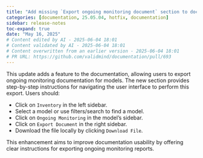```yaml
---
title: "Add missing `Export ongoing monitoring document` section to docs (#693)"
categories: [documentation, 25.05.04, hotfix, documentation]
sidebar: release-notes
toc-expand: true
date: "May 16, 2025"
# Content edited by AI - 2025-06-04 18:01
# Content validated by AI - 2025-06-04 18:01
# Content overwritten from an earlier version - 2025-06-04 18:01
# PR URL: https://github.com/validmind/documentation/pull/693
---
```


This update adds a feature to the documentation, allowing users to export ongoing monitoring documentation for models. The new section provides step-by-step instructions for navigating the user interface to perform this export. Users should:

- Click on `Inventory` in the left sidebar.
- Select a model or use filters/search to find a model.
- Click on `Ongoing Monitoring` in the model's sidebar.
- Click on `Export Document` in the right sidebar.
- Download the file locally by clicking `Download File`.

This enhancement aims to improve documentation usability by offering clear instructions for exporting ongoing monitoring reports.